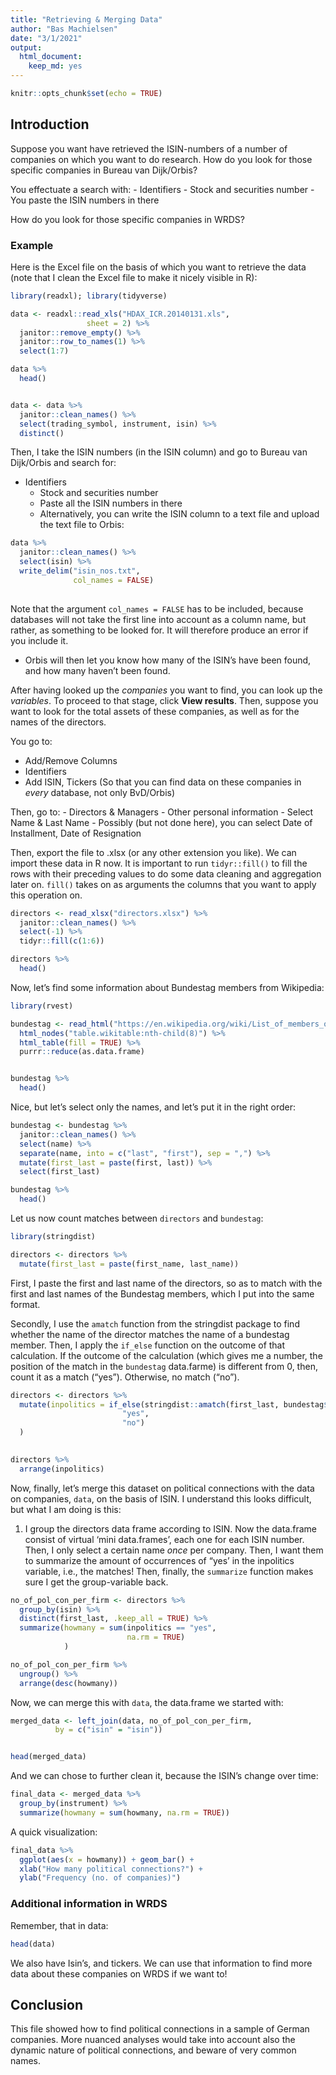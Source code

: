 ```yaml
---
title: "Retrieving & Merging Data"
author: "Bas Machielsen"
date: "3/1/2021"
output: 
  html_document: 
    keep_md: yes
---
```


```r
knitr::opts_chunk$set(echo = TRUE)
```

## Introduction

Suppose you want have retrieved the ISIN-numbers of a number of companies on which you want to do research. How do you look for those specific companies in Bureau van Dijk/Orbis?

You effectuate a search with:
  - Identifiers
  - Stock and securities number
    - You paste the ISIN numbers in there
    
How do you look for those specific companies in WRDS?
    
### Example

Here is the Excel file on the basis of which you want to retrieve the data (note that I clean the Excel file to make it nicely visible in R): 

```r
library(readxl); library(tidyverse)

data <- readxl::read_xls("HDAX_ICR.20140131.xls", 
                 sheet = 2) %>%
  janitor::remove_empty() %>%
  janitor::row_to_names(1) %>%
  select(1:7) 

data %>%
  head()


data <- data %>%
  janitor::clean_names() %>%
  select(trading_symbol, instrument, isin) %>%
  distinct()
```

Then, I take the ISIN numbers (in the ISIN column) and go to Bureau van Dijk/Orbis and search for:

- Identifiers
  - Stock and securities number
  - Paste all the ISIN numbers in there
  - Alternatively, you can write the ISIN column to a text file and upload the text file to Orbis:
  
```r
data %>%
  janitor::clean_names() %>%
  select(isin) %>%
  write_delim("isin_nos.txt",
              col_names = FALSE)
  
```

Note that the argument `col_names = FALSE` has to be included, because databases will not take the first line into account as a column name, but rather, as something to be looked for. It will therefore produce an error if you include it. 

- Orbis will then let you know how many of the ISIN's have been found, and how many haven't been found. 

After having looked up the _companies_ you want to find, you can look up the _variables_. To proceed to that stage, click **View results**. Then, suppose you want to look for the total assets of these companies, as well as for the names of the directors. 

You go to: 

  - Add/Remove Columns
  - Identifiers
  - Add ISIN, Tickers (So that you can find data on these companies in _every_ database, not only BvD/Orbis)

Then, go to:
  - Directors & Managers
  - Other personal information
  - Select Name & Last Name
  - Possibly (but not done here), you can select Date of Installment, Date of Resignation

Then, export the file to .xlsx (or any other extension you like). We can import these data in R now. It is important to run `tidyr::fill()` to fill the rows with their preceding values to do some data cleaning and aggregation later on. `fill()` takes on as arguments the columns that you want to apply this operation on. 

```r

directors <- read_xlsx("directors.xlsx") %>%
  janitor::clean_names() %>%
  select(-1) %>%
  tidyr::fill(c(1:6))

directors %>%
  head()

```

Now, let's find some information about Bundestag members from Wikipedia:

```r
library(rvest)

bundestag <- read_html("https://en.wikipedia.org/wiki/List_of_members_of_the_17th_Bundestag") %>%
  html_nodes("table.wikitable:nth-child(8)") %>%
  html_table(fill = TRUE) %>%
  purrr::reduce(as.data.frame)


bundestag %>%
  head()
```

Nice, but let's select only the names, and let's put it in the right order:

```r

bundestag <- bundestag %>%
  janitor::clean_names() %>%
  select(name) %>%
  separate(name, into = c("last", "first"), sep = ",") %>%
  mutate(first_last = paste(first, last)) %>%
  select(first_last)

bundestag %>%
  head()

```


Let us now count matches between `directors` and `bundestag`:

```r

library(stringdist)

directors <- directors %>%
  mutate(first_last = paste(first_name, last_name)) 
```

First, I paste the first and last name of the directors, so as to match with the first and last names of the Bundestag members, which I put into the same format.

Secondly, I use the `amatch` function from the stringdist package to find whether the name of the director matches the name of a bundestag member. Then, I apply the `if_else` function on the outcome of that calculation. If the outcome of the calculation (which gives me a number, the position of the match in the `bundestag` data.farme) is different from 0, then, count it as a match ("yes"). Otherwise, no match ("no"). 

```r
directors <- directors %>%
  mutate(inpolitics = if_else(stringdist::amatch(first_last, bundestag$first_last, maxDist = 3) != 0,
                         "yes", 
                         "no")
  )
                         

directors %>%
  arrange(inpolitics)
```

Now, finally, let's merge this dataset on political connections with the data on companies, `data`, on the basis of ISIN. I understand this looks difficult, but what I am doing is this:

1. I group the directors data frame according to ISIN. Now the data.frame consist of virtual 'mini data.frames', each one for each ISIN number. Then, I only select a certain name _once_ per company. Then, I want them to summarize the amount of occurrences of "yes' in the inpolitics variable, i.e., the matches! Then, finally, the `summarize` function makes sure I get the group-variable back. 

```r

no_of_pol_con_per_firm <- directors %>%
  group_by(isin) %>%
  distinct(first_last, .keep_all = TRUE) %>%
  summarize(howmany = sum(inpolitics == "yes",
                          na.rm = TRUE)
            )

no_of_pol_con_per_firm %>%
  ungroup() %>%
  arrange(desc(howmany))
```

Now, we can merge this with `data`, the data.frame we started with:

```r
merged_data <- left_join(data, no_of_pol_con_per_firm, 
          by = c("isin" = "isin"))


head(merged_data) 
```
  
  
And we can chose to further clean it, because the ISIN's change over time: 


```r
final_data <- merged_data %>%
  group_by(instrument) %>%
  summarize(howmany = sum(howmany, na.rm = TRUE))
```

A quick visualization:

```r
final_data %>%
  ggplot(aes(x = howmany)) + geom_bar() + 
  xlab("How many political connections?") +
  ylab("Frequency (no. of companies)")
```

### Additional information in WRDS

Remember, that in data:

```r
head(data)
```

We also have Isin's, and tickers. We can use that information to find more data about these companies on WRDS if we want to!

## Conclusion

This file showed how to find political connections in a sample of German companies. More nuanced analyses would take into account also the dynamic nature of political connections, and beware of very common names. 

